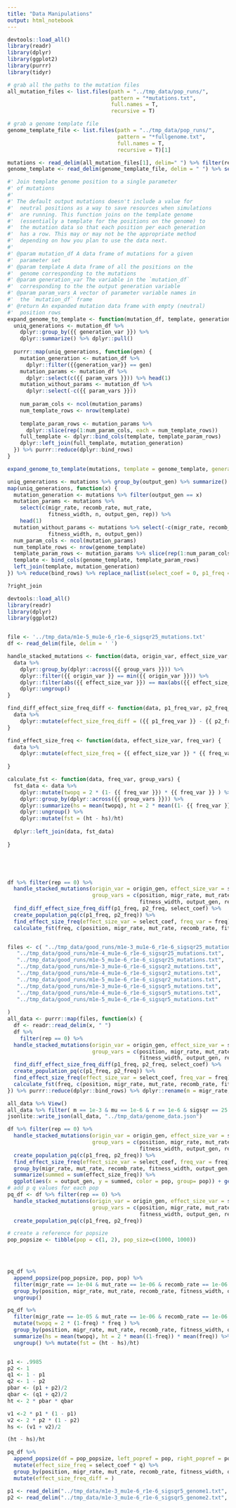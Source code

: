 ```yaml
---
title: "Data Manipulations"
output: html_notebook
---
```


```r
devtools::load_all()
library(readr)
library(dplyr)
library(ggplot2)
library(purrr)
library(tidyr)

# grab all the paths to the mutation files
all_mutation_files <- list.files(path = "../tmp_data/pop_runs/", 
                                 pattern = "*mutations.txt",
                                 full.names = T,
                                 recursive = T)

# grab a genome template file
genome_template_file <- list.files(path = "../tmp_data/pop_runs/",
                                   pattern = "*fullgenome.txt",
                                   full.names = T,
                                   recursive = T)[1]

mutations <- read_delim(all_mutation_files[1], delim=" ") %>% filter(rep == 0)
genome_template <- read_delim(genome_template_file, delim = " ") %>% select(position)
```


```r
#' Join template genome position to a single parameter
#' of mutations
#' 
#' The default output mutations doesn't include a value for 
#'  neutral positions as a way to save resources when simulations
#'  are running. This function joins on the template genome
#'  (essentially a template for the positions on the genome) to
#'  the mutation data so that each position per each generation 
#'  has a row. This may or may not be the appropriate method
#'  depending on how you plan to use the data next.
#'
#' @param mutation_df A data frame of mutations for a given 
#'  parameter set
#' @param template A data frame of all the positions on the 
#'  genome corresponding to the mutations
#' @param generation_var The variable in the `mutation_df`
#'  corresponding to the the output generation variable
#' @param param_vars A vector of parameter variable names in
#'  the `mutation_df` frame
#' @return An expanded mutation data frame with empty (neutral) 
#'  position rows
expand_genome_to_template <- function(mutation_df, template, generation_var, param_vars) {
  uniq_generations <- mutation_df %>% 
    dplyr::group_by({{ generation_var }}) %>% 
    dplyr::summarize() %>% dplyr::pull()
  
  purrr::map(uniq_generations, function(gen) {
    mutation_generation <- mutation_df %>% 
      dplyr::filter({{generation_var}} == gen)
    mutation_params <- mutation_df %>% 
      dplyr::select(c({{ param_vars }})) %>% head(1)
    mutation_without_params <- mutation_df %>% 
      dplyr::select(-c({{ param_vars }}))
    
    num_param_cols <- ncol(mutation_params)
    num_template_rows <- nrow(template)
    
    template_param_rows <- mutation_params %>% 
      dplyr::slice(rep(1:num_param_cols, each = num_template_rows))
    full_template <- dplyr::bind_cols(template, template_param_rows)
    dplyr::left_join(full_template, mutation_generation)
  }) %>% purrr::reduce(dplyr::bind_rows)
}

expand_genome_to_template(mutations, template = genome_template, generation_var = output_gen, param_vars = c(migr_rate, recomb_rate, mut_rate, fitness_width, n, output_gen, rep))

uniq_generations <- mutations %>% group_by(output_gen) %>% summarize() %>% pull()
map(uniq_generations, function(x) {
  mutation_generation <- mutations %>% filter(output_gen == x)
  mutation_params <- mutations %>% 
    select(c(migr_rate, recomb_rate, mut_rate,
             fitness_width, n, output_gen, rep)) %>%
    head(1)
  mutation_without_params <- mutations %>% select(-c(migr_rate, recomb_rate, mut_rate,
             fitness_width, n, output_gen))
  num_param_cols <- ncol(mutation_params)
  num_template_rows <- nrow(genome_template)
  template_param_rows <- mutation_params %>% slice(rep(1:num_param_cols, each = num_template_rows))
  template <- bind_cols(genome_template, template_param_rows)
  left_join(template, mutation_generation)
}) %>% reduce(bind_rows) %>% replace_na(list(select_coef = 0, p1_freq = 0, p2_freq = 0))
```

```r
?right_join
```


```r
devtools::load_all()
library(readr)
library(dplyr)
library(ggplot2)


file <- '../tmp_data/m1e-5_mu1e-6_r1e-6_sigsqr25_mutations.txt'
df <- read_delim(file, delim = ' ')

handle_stacked_mutations <- function(data, origin_var, effect_size_var, group_vars) {
  data %>%
    dplyr::group_by(dplyr::across({{ group_vars }})) %>%
    dplyr::filter({{ origin_var }} == min({{ origin_var }})) %>%
    dplyr::filter(abs({{ effect_size_var }}) == max(abs({{ effect_size_var }}))) %>%
    dplyr::ungroup()
}

find_diff_effect_size_freq_diff <- function(data, p1_freq_var, p2_freq_var, effect_size_var) {
  data %>% 
    dplyr::mutate(effect_size_freq_diff = ({{ p1_freq_var }} - {{ p2_freq_var }}) * {{ effect_size_var }})
}

find_effect_size_freq <- function(data, effect_size_var, freq_var) {
  data %>%
    dplyr::mutate(effect_size_freq = {{ effect_size_var }} * {{ freq_var }})
  
}

calculate_fst <- function(data, freq_var, group_vars) {
  fst_data <- data %>% 
    dplyr::mutate(twopq = 2 * (1- {{ freq_var }}) * {{ freq_var }} ) %>%
    dplyr::group_by(dplyr::across({{ group_vars }})) %>% 
    dplyr::summarize(hs = mean(twopq), ht = 2 * mean((1- {{ freq_var }})) * mean({{ freq_var }})) %>%
    dplyr::ungroup() %>% 
    dplyr::mutate(fst = (ht - hs)/ht)
  
  dplyr::left_join(data, fst_data)
    
}

  



df %>% filter(rep == 0) %>%
  handle_stacked_mutations(origin_var = origin_gen, effect_size_var = select_coef, 
                           group_vars = c(position, migr_rate, mut_rate, recomb_rate, 
                                          fitness_width, output_gen, rep)) %>% 
  find_diff_effect_size_freq_diff(p1_freq, p2_freq, select_coef) %>%
  create_population_pq(c(p1_freq, p2_freq)) %>% 
  find_effect_size_freq(effect_size_var = select_coef, freq_var = freq) %>%
  calculate_fst(freq, c(position, migr_rate, mut_rate, recomb_rate, fitness_width, output_gen, rep))


files <- c( "../tmp_data/good_runs/m1e-3_mu1e-6_r1e-6_sigsqr25_mutations.txt",
   "../tmp_data/good_runs/m1e-4_mu1e-6_r1e-6_sigsqr25_mutations.txt",
   "../tmp_data/good_runs/m1e-5_mu1e-6_r1e-6_sigsqr25_mutations.txt",
   "../tmp_data/good_runs/m1e-3_mu1e-6_r1e-6_sigsqr2_mutations.txt",
   "../tmp_data/good_runs/m1e-4_mu1e-6_r1e-6_sigsqr2_mutations.txt",
   "../tmp_data/good_runs/m1e-5_mu1e-6_r1e-6_sigsqr2_mutations.txt",
   "../tmp_data/good_runs/m1e-3_mu1e-6_r1e-6_sigsqr5_mutations.txt",
   "../tmp_data/good_runs/m1e-4_mu1e-6_r1e-6_sigsqr5_mutations.txt",
   "../tmp_data/good_runs/m1e-5_mu1e-6_r1e-6_sigsqr5_mutations.txt"
   
)
all_data <- purrr::map(files, function(x) {
  df <- readr::read_delim(x, " ")
  df %>% 
    filter(rep == 0) %>%
  handle_stacked_mutations(origin_var = origin_gen, effect_size_var = select_coef, 
                           group_vars = c(position, migr_rate, mut_rate, recomb_rate, 
                                          fitness_width, output_gen, rep)) %>% 
  find_diff_effect_size_freq_diff(p1_freq, p2_freq, select_coef) %>%
  create_population_pq(c(p1_freq, p2_freq)) %>% 
  find_effect_size_freq(effect_size_var = select_coef, freq_var = freq) %>%
  calculate_fst(freq, c(position, migr_rate, mut_rate, recomb_rate, fitness_width, output_gen, rep)) 
}) %>% purrr::reduce(dplyr::bind_rows) %>% dplyr::rename(m = migr_rate, mu = mut_rate, r = recomb_rate, sigsqr = fitness_width)

all_data %>% View()
all_data %>% filter( m == 1e-3 & mu == 1e-6 & r == 1e-6 & sigsqr == 25 & output_gen == 4000) %>% group_by(pop) %>% summarise(sum(effect_size_freq_diff))
jsonlite::write_json(all_data, "../tmp_data/genome_data.json")
```

```r


df %>% filter(rep == 0) %>%
  handle_stacked_mutations(origin_var = origin_gen, effect_size_var = select_coef, 
                           group_vars = c(position, migr_rate, mut_rate, recomb_rate, 
                                          fitness_width, output_gen, rep)) %>% 
  create_population_pq(c(p1_freq, p2_freq)) %>% 
  find_effect_size_freq(effect_size_var = select_coef, freq_var = freq) %>%
  group_by(migr_rate, mut_rate, recomb_rate, fitness_width, output_gen, pop) %>%
  summarize(summed = sum(effect_size_freq)) %>%
  ggplot(aes(x = output_gen, y = summed, color = pop, group= pop)) + geom_line()
# add p q values for each pop
pq_df <- df %>% filter(rep == 0) %>%
  handle_stacked_mutations(origin_var = origin_gen, effect_size_var = select_coef, 
                           group_vars = c(position, migr_rate, mut_rate, recomb_rate, 
                                          fitness_width, output_gen, rep)) %>% 
  create_population_pq(c(p1_freq, p2_freq)) 

# create a reference for popsize
pop_popsize <- tibble(pop = c(1, 2), pop_size=c(1000, 1000))


  

pq_df %>% 
  append_popsize(pop_popsize, pop, pop) %>% 
  filter(migr_rate == 1e-04 & mut_rate == 1e-06 & recomb_rate == 1e-06 & fitness_width == 5 & output_gen == 2500 & rep == 0 ) %>%
  group_by(position, migr_rate, mut_rate, recomb_rate, fitness_width, output_gen, rep, pop)  %>%filter(origin_gen == min(origin_gen)) %>%
  ungroup()

pq_df %>% 
  filter(migr_rate == 1e-05 & mut_rate == 1e-06 & recomb_rate == 1e-06 & fitness_width == 25 & output_gen == 2000 & rep == 0 ) %>%
  mutate(twopq = 2 * (1-freq) * freq ) %>%
  group_by(position, migr_rate, mut_rate, recomb_rate, fitness_width, output_gen, rep) %>% 
  summarize(hs = mean(twopq), ht = 2 * mean((1-freq)) * mean(freq)) %>%
  ungroup() %>% mutate(fst = (ht - hs)/ht)


p1 <- .9985
p2 <- 1
q1 <- 1 - p1
q2 <- 1 - p2
pbar <- (p1 + p2)/2
qbar <- (q1 + q2)/2
ht <- 2 * pbar * qbar

v1 <-2 * p1 * (1 - p1)
v2 <- 2 * p2 * (1 - p2)
hs <- (v1 + v2)/2

(ht - hs)/ht
```

```r
pq_df %>% 
  append_popsize(df = pop_popsize, left_popref = pop, right_popref = pop) %>%
  mutate(effect_size_freq = select_coef * q) %>%
  group_by(position, migr_rate, mut_rate, recomb_rate, fitness_width, output_gen, rep) %>%
  mutate(effect_size_freq_diff = )
```

```r
p1 <- read_delim("../tmp_data/m1e-3_mu1e-6_r1e-6_sigsqr5_genome1.txt", delim = " ")
p2 <- read_delim("../tmp_data/m1e-3_mu1e-6_r1e-6_sigsqr5_genome2.txt", delim = " ")

```
